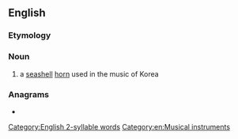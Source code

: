 ==English==

===Etymology===
{{etyl|ko|en}} {{m|ko|나각|sc=Hang}}

===Noun===
{{en-noun|?}}

# a [[seashell]] [[horn]] used in the music of Korea

===Anagrams===
* {{anagrams|en|a=aagkn|Kagan|kagan|kanga|ngaka}}

[[Category:English 2-syllable words]]
[[Category:en:Musical instruments]]